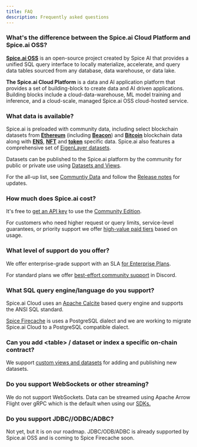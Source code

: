 ```yaml
---
title: FAQ
description: Frequently asked questions
---
```


### What's the difference between the Spice.ai Cloud Platform and Spice.ai OSS?

[**Spice.ai OSS**](https://github.com/spiceai/spiceai) is an open-source project created by Spice AI that provides a unified SQL query interface to locally materialize, accelerate, and query data tables sourced from any database, data warehouse, or data lake.

**The Spice.ai Cloud Platform** is a data and AI application platform that provides a set of building-block to create data and AI driven applications. Building blocks include a cloud-data-warehouse, ML model training and inference, and a cloud-scale, managed Spice.ai OSS cloud-hosted service.

### What data is available?

Spice.ai is preloaded with community data, including select blockchain datasets from [**Ethereum**](../reference/sql-query-tables/) (including [**Beacon**](broken-reference)) and [**Bitcoin**](../reference/sql-query-tables/bitcoin/) blockchain data along with [**ENS**](../reference/sql-query-tables/ethereum/token-tables-1/), [**NFT**](broken-reference/) and [**token**](../reference/sql-query-tables/ethereum/token-tables/) specific data. Spice.ai also features a comprehensive set of [EigenLayer datasets](../reference/sql-query-tables/ethereum/eigenlayer-tables/).

Datasets can be published to the Spice.ai platform by the community for public or private use using [Datasets and Views](../building-blocks/datasets-and-views.md).

For the all-up list, see [Communtiy Data](../building-blocks/datasets.md) and follow the [Release notes](../reference/release-notes.md) for updates.

### How much does Spice.ai cost?

It's free to [get an API key](https://spice.ai) to use the [Community Edition](pricing/community-edition.md).

For customers who need higher request or query limits, service-level guarantees, or priority support we offer [high-value paid tiers](pricing/) based on usage.

### What level of support do you offer?

We offer enterprise-grade support with an SLA [for Enterprise Plans](pricing/).

For standard plans we offer [best-effort community support](https://github.com/spicehq/cloud-docs/blob/trunk/broken-reference/README.md) in Discord.

### What SQL query engine/language do you support?

Spice.ai Cloud uses an [Apache Calcite](https://calcite.apache.org/) based query engine and supports the ANSI SQL standard.

[Spice Firecache](../reference/specifications/dataset-and-view-yaml-specification/firecache.md) is uses a PostgreSQL dialect and we are working to migrate Spice.ai Cloud to a PostgreSQL compatible dialect.

### Can you add \<table> / dataset or index a specific on-chain contract?

We support [custom views and datasets](../building-blocks/datasets-and-views.md) for adding and publishing new datasets.

### Do you support WebSockets or other streaming?

We do not support WebSockets. Data can be streamed using Apache Arrow Flight over gRPC which is the default when using our [SDKs.](broken-reference)

### Do you support JDBC//ODBC/ADBC?

Not yet, but it is on our roadmap. JDBC/ODB/ADBC is already supported by Spice.ai OSS and is coming to Spice Firecache soon.
